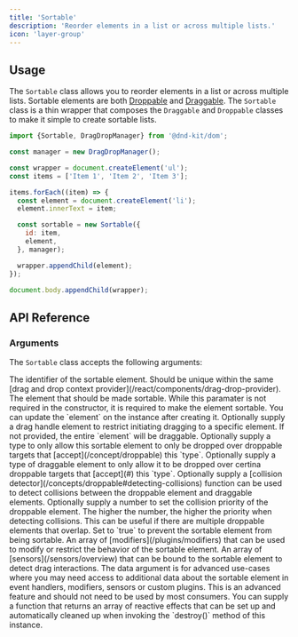 ```yaml
---
title: 'Sortable'
description: 'Reorder elements in a list or across multiple lists.'
icon: 'layer-group'
---
```



<Story id="react-sortable--example" height="320" hero />

## Usage

The `Sortable` class allows you to reorder elements in a list or across multiple lists.
Sortable elements are both [Droppable](/concepts/droppable) and [Draggable](/concepts/draggable).
The `Sortable` class is a thin wrapper that composes the `Draggable` and `Droppable` classes to make it simple to create sortable lists.

```js
import {Sortable, DragDropManager} from '@dnd-kit/dom';

const manager = new DragDropManager();

const wrapper = document.createElement('ul');
const items = ['Item 1', 'Item 2', 'Item 3'];

items.forEach((item) => {
  const element = document.createElement('li');
  element.innerText = item;

  const sortable = new Sortable({
    id: item,
    element,
  }, manager);

  wrapper.appendChild(element);
});

document.body.appendChild(wrapper);
```

## API Reference

### Arguments

The `Sortable` class accepts the following arguments:

<ParamField path="id" type="string | number" required>
  The identifier of the sortable element. Should be unique within the same [drag and drop context provider](/react/components/drag-drop-provider).
</ParamField>

<ParamField path="element" type="Element">
  The element that should be made sortable. While this paramater is not required in the constructor, it is required to make the element sortable. You can update the `element` on the instance after creating it.
</ParamField>

<ParamField path="handle" type="Element">
  Optionally supply a drag handle element to restrict initiating dragging to a specific element. If not provided, the entire `element` will be draggable.
</ParamField>

<ParamField path="type" type="string | number | Symbol">
  Optionally supply a type to only allow this sortable element to only be dropped over droppable targets that [accept](/concept/droppable) this `type`.
</ParamField>

<ParamField path="accepts" type="string | number | Symbol | (type: string | number | Symbol) => boolean">
  Optionally supply a type of draggable element to only allow it to be dropped over certina droppable targets that [accept](#) this `type`.
</ParamField>

<ParamField path="collisionDetector" type="(input: CollisionDetectorInput) => Collision | null">
  Optionally supply a [collision detector](/concepts/droppable#detecting-collisions) function can be used to detect collisions between the droppable element and draggable elements.
</ParamField>

<ParamField path="collisionPriority" type="number">
  Optionally supply a number to set the collision priority of the droppable element. The higher the number, the higher the priority when detecting collisions. This can be useful if there are multiple droppable elements that overlap.
</ParamField>

<ParamField path="disabled" type="boolean">
  Set to `true` to prevent the sortable element from being sortable.
</ParamField>

<ParamField path="modifiers" type="Modifier[]">
  An array of [modifiers](/plugins/modifiers) that can be used to modify or restrict the behavior of the sortable element.
</ParamField>

<ParamField path="sensors" type="Sensors[]">
  An array of [sensors](/sensors/overview) that can be bound to the sortable element to detect drag interactions.
</ParamField>

<ParamField path="data" type="{[key: string]: any}">
  The data argument is for advanced use-cases where you may need access to additional data about the sortable element in event handlers, modifiers, sensors or custom plugins.
</ParamField>

<ParamField path="effects" type="(manager: DragDropManager) => Effect[]">
  <Info>This is an advanced feature and should not need to be used by most consumers.</Info>
  You can supply a function that returns an array of reactive effects that can be set up and automatically cleaned up when invoking the `destroy()` method of this instance.
</ParamField>
